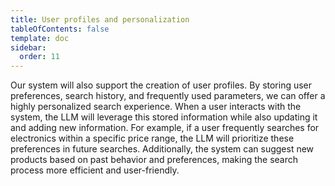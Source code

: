 ```yaml
---
title: User profiles and personalization
tableOfContents: false
template: doc
sidebar:
  order: 11
---
```


Our system will also support the creation of user profiles. By storing user preferences, search history, and frequently used parameters, we can offer a highly personalized search experience. When a user interacts with the system, the LLM will leverage this stored information while also updating it and adding new information. For example, if a user frequently searches for electronics within a specific price range, the LLM will prioritize these preferences in future searches. Additionally, the system can suggest new products based on past behavior and preferences, making the search process more efficient and user-friendly.
